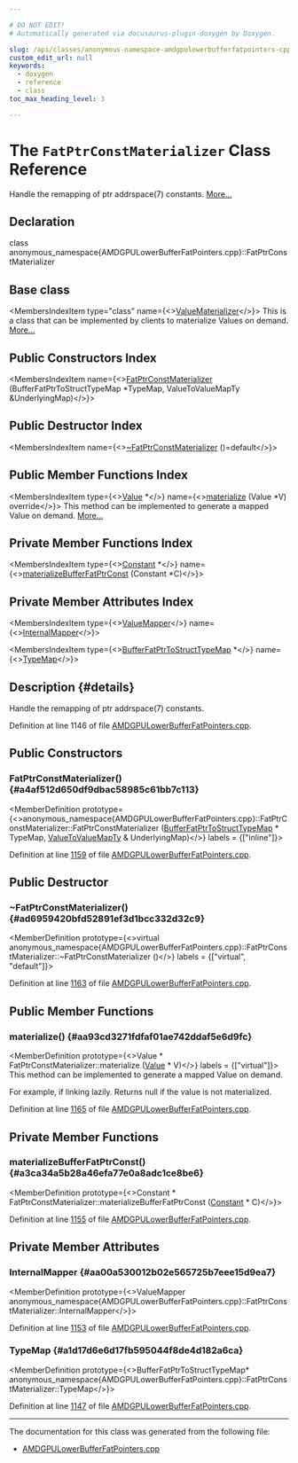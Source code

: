 ```yaml
---

# DO NOT EDIT!
# Automatically generated via docusaurus-plugin-doxygen by Doxygen.

slug: /api/classes/anonymous-namespace-amdgpulowerbufferfatpointers-cpp-/fatptrconstmaterializer
custom_edit_url: null
keywords:
  - doxygen
  - reference
  - class
toc_max_heading_level: 3

---
```





# The `FatPtrConstMaterializer` Class Reference

<DoxygenPage pluginConfig={pluginConfig}>

Handle the remapping of ptr addrspace(7) constants. <a href="#details">More...</a>

## Declaration

<CodeBlock>class anonymous_namespace{AMDGPULowerBufferFatPointers.cpp}::FatPtrConstMaterializer</CodeBlock>

## Base class

<MembersIndex>

<MembersIndexItem
  type="class"
  name={<><a href="/docs/api/classes/llvm/valuematerializer">ValueMaterializer</a></>}>
This is a class that can be implemented by clients to materialize Values on demand. <a href="/docs/api/classes/llvm/valuematerializer/#details">More...</a>
</MembersIndexItem>

</MembersIndex>

## Public Constructors Index

<MembersIndex>

<MembersIndexItem
  name={<><a href="#a4af512d650df9dbac58985c61bb7c113">FatPtrConstMaterializer</a> (BufferFatPtrToStructTypeMap &#42;TypeMap, ValueToValueMapTy &amp;UnderlyingMap)</>}>
</MembersIndexItem>

</MembersIndex>

## Public Destructor Index

<MembersIndex>

<MembersIndexItem
  name={<><a href="#ad6959420bfd52891ef3d1bcc332d32c9">~FatPtrConstMaterializer</a> ()=default</>}>
</MembersIndexItem>

</MembersIndex>

## Public Member Functions Index

<MembersIndex>

<MembersIndexItem
  type={<><a href="/docs/api/classes/llvm/value">Value</a> &#42;</>}
  name={<><a href="#aa93cd3271fdfaf01ae742ddaf5e6d9fc">materialize</a> (Value &#42;V) override</>}>
This method can be implemented to generate a mapped Value on demand. <a href="#aa93cd3271fdfaf01ae742ddaf5e6d9fc">More...</a>
</MembersIndexItem>

</MembersIndex>

## Private Member Functions Index

<MembersIndex>

<MembersIndexItem
  type={<><a href="/docs/api/classes/llvm/constant">Constant</a> &#42;</>}
  name={<><a href="#a3ca34a5b28a46efa77e0a8adc1ce8be6">materializeBufferFatPtrConst</a> (Constant &#42;C)</>}>
</MembersIndexItem>

</MembersIndex>

## Private Member Attributes Index

<MembersIndex>

<MembersIndexItem
  type={<><a href="/docs/api/classes/llvm/valuemapper">ValueMapper</a></>}
  name={<><a href="#aa00a530012b02e565725b7eee15d9ea7">InternalMapper</a></>}>
</MembersIndexItem>

<MembersIndexItem
  type={<><a href="/docs/api/classes/anonymous-namespace-amdgpulowerbufferfatpointers-cpp-/bufferfatptrtostructtypemap">BufferFatPtrToStructTypeMap</a> &#42;</>}
  name={<><a href="#a1d17d6e6d17fb595044f8de4d182a6ca">TypeMap</a></>}>
</MembersIndexItem>

</MembersIndex>

## Description {#details}

Handle the remapping of ptr addrspace(7) constants.

Definition at line 1146 of file <a href="/docs/api/files/lib/lib/target/lib/target/amdgpu/amdgpulowerbufferfatpointers-cpp">AMDGPULowerBufferFatPointers.cpp</a>.

<SectionDefinition>

## Public Constructors

### FatPtrConstMaterializer() {#a4af512d650df9dbac58985c61bb7c113}

<MemberDefinition
  prototype={<>anonymous&#95;namespace&#123;AMDGPULowerBufferFatPointers.cpp&#125;::FatPtrConstMaterializer::FatPtrConstMaterializer (<a href="/docs/api/classes/anonymous-namespace-amdgpulowerbufferfatpointers-cpp-/bufferfatptrtostructtypemap">BufferFatPtrToStructTypeMap</a> &#42; TypeMap, <a href="/docs/api/namespaces/llvm/#abf0f52ae29f87b5e0f2b95ff961cdae1">ValueToValueMapTy</a> &amp; UnderlyingMap)</>}
  labels = {["inline"]}>

Definition at line <a href="/docs/api/files/lib/lib/target/lib/target/amdgpu/amdgpulowerbufferfatpointers-cpp/#l01159">1159</a> of file <a href="/docs/api/files/lib/lib/target/lib/target/amdgpu/amdgpulowerbufferfatpointers-cpp">AMDGPULowerBufferFatPointers.cpp</a>.
</MemberDefinition>

</SectionDefinition>

<SectionDefinition>

## Public Destructor

### ~FatPtrConstMaterializer() {#ad6959420bfd52891ef3d1bcc332d32c9}

<MemberDefinition
  prototype={<>virtual anonymous&#95;namespace&#123;AMDGPULowerBufferFatPointers.cpp&#125;::FatPtrConstMaterializer::~FatPtrConstMaterializer ()</>}
  labels = {["virtual", "default"]}>

Definition at line <a href="/docs/api/files/lib/lib/target/lib/target/amdgpu/amdgpulowerbufferfatpointers-cpp/#l01163">1163</a> of file <a href="/docs/api/files/lib/lib/target/lib/target/amdgpu/amdgpulowerbufferfatpointers-cpp">AMDGPULowerBufferFatPointers.cpp</a>.
</MemberDefinition>

</SectionDefinition>

<SectionDefinition>

## Public Member Functions

### materialize() {#aa93cd3271fdfaf01ae742ddaf5e6d9fc}

<MemberDefinition
  prototype={<>Value &#42; FatPtrConstMaterializer::materialize (<a href="/docs/api/classes/llvm/value">Value</a> &#42; V)</>}
  labels = {["virtual"]}>
This method can be implemented to generate a mapped Value on demand.

For example, if linking lazily. Returns null if the value is not materialized.

Definition at line <a href="/docs/api/files/lib/lib/target/lib/target/amdgpu/amdgpulowerbufferfatpointers-cpp/#l01165">1165</a> of file <a href="/docs/api/files/lib/lib/target/lib/target/amdgpu/amdgpulowerbufferfatpointers-cpp">AMDGPULowerBufferFatPointers.cpp</a>.
</MemberDefinition>

</SectionDefinition>

<SectionDefinition>

## Private Member Functions

### materializeBufferFatPtrConst() {#a3ca34a5b28a46efa77e0a8adc1ce8be6}

<MemberDefinition
  prototype={<>Constant &#42; FatPtrConstMaterializer::materializeBufferFatPtrConst (<a href="/docs/api/classes/llvm/constant">Constant</a> &#42; C)</>}>

Definition at line <a href="/docs/api/files/lib/lib/target/lib/target/amdgpu/amdgpulowerbufferfatpointers-cpp/#l01155">1155</a> of file <a href="/docs/api/files/lib/lib/target/lib/target/amdgpu/amdgpulowerbufferfatpointers-cpp">AMDGPULowerBufferFatPointers.cpp</a>.
</MemberDefinition>

</SectionDefinition>

<SectionDefinition>

## Private Member Attributes

### InternalMapper {#aa00a530012b02e565725b7eee15d9ea7}

<MemberDefinition
  prototype={<>ValueMapper anonymous&#95;namespace&#123;AMDGPULowerBufferFatPointers.cpp&#125;::FatPtrConstMaterializer::InternalMapper</>}>

Definition at line <a href="/docs/api/files/lib/lib/target/lib/target/amdgpu/amdgpulowerbufferfatpointers-cpp/#l01153">1153</a> of file <a href="/docs/api/files/lib/lib/target/lib/target/amdgpu/amdgpulowerbufferfatpointers-cpp">AMDGPULowerBufferFatPointers.cpp</a>.
</MemberDefinition>

### TypeMap {#a1d17d6e6d17fb595044f8de4d182a6ca}

<MemberDefinition
  prototype={<>BufferFatPtrToStructTypeMap&#42; anonymous&#95;namespace&#123;AMDGPULowerBufferFatPointers.cpp&#125;::FatPtrConstMaterializer::TypeMap</>}>

Definition at line <a href="/docs/api/files/lib/lib/target/lib/target/amdgpu/amdgpulowerbufferfatpointers-cpp/#l01147">1147</a> of file <a href="/docs/api/files/lib/lib/target/lib/target/amdgpu/amdgpulowerbufferfatpointers-cpp">AMDGPULowerBufferFatPointers.cpp</a>.
</MemberDefinition>

</SectionDefinition>

<hr/>

The documentation for this class was generated from the following file:

<ul>
<li><a href="/docs/api/files/lib/lib/target/lib/target/amdgpu/amdgpulowerbufferfatpointers-cpp">AMDGPULowerBufferFatPointers.cpp</a></li>
</ul>

</DoxygenPage>
